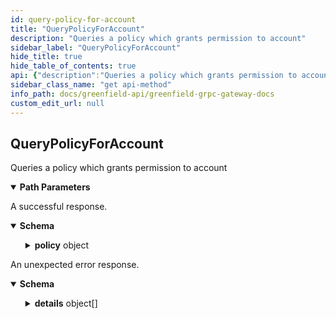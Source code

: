 ```yaml
---
id: query-policy-for-account
title: "QueryPolicyForAccount"
description: "Queries a policy which grants permission to account"
sidebar_label: "QueryPolicyForAccount"
hide_title: true
hide_table_of_contents: true
api: {"description":"Queries a policy which grants permission to account","operationId":"QueryPolicyForAccount","responses":{"200":{"description":"A successful response.","content":{"*/*":{"schema":{"type":"object","properties":{"policy":{"type":"object","properties":{"id":{"type":"string","title":"id is an unique u256 sequence for each policy. It also be used as NFT tokenID"},"principal":{"title":"principal defines the accounts/group which the permission grants to","type":"object","properties":{"type":{"type":"string","enum":["PRINCIPAL_TYPE_UNSPECIFIED","PRINCIPAL_TYPE_GNFD_ACCOUNT","PRINCIPAL_TYPE_GNFD_GROUP"],"default":"PRINCIPAL_TYPE_UNSPECIFIED","description":"PrincipalType refers to the identity type of system users or entities.\nIn Greenfield, it usually refers to accounts or groups."},"value":{"type":"string","title":"When the type is an account, its value is sdk.AccAddress().String();\nwhen the type is a group, its value is math.Uint().String()"}},"description":"Principal define the roles that can grant permissions. Currently, it can be account or group."},"resource_type":{"title":"resource_type defines the type of resource that grants permission for","type":"string","enum":["RESOURCE_TYPE_UNSPECIFIED","RESOURCE_TYPE_BUCKET","RESOURCE_TYPE_OBJECT","RESOURCE_TYPE_GROUP"],"default":"RESOURCE_TYPE_UNSPECIFIED"},"resource_id":{"type":"string","title":"resource_id defines the bucket/object/group id of the resource that grants permission for"},"statements":{"type":"array","items":{"type":"object","properties":{"effect":{"title":"effect define the impact of permissions, which can be Allow/Deny","type":"string","enum":["EFFECT_UNSPECIFIED","EFFECT_ALLOW","EFFECT_DENY"],"default":"EFFECT_UNSPECIFIED"},"actions":{"type":"array","items":{"type":"string","enum":["ACTION_UNSPECIFIED","ACTION_UPDATE_BUCKET_INFO","ACTION_DELETE_BUCKET","ACTION_CREATE_OBJECT","ACTION_DELETE_OBJECT","ACTION_COPY_OBJECT","ACTION_GET_OBJECT","ACTION_EXECUTE_OBJECT","ACTION_LIST_OBJECT","ACTION_UPDATE_GROUP_MEMBER","ACTION_DELETE_GROUP","ACTION_UPDATE_OBJECT_INFO","ACTION_UPDATE_GROUP_EXTRA","ACTION_TYPE_ALL"],"default":"ACTION_UNSPECIFIED","title":"ActionType defines the operations you can execute in greenfield storage network"},"description":"action_type define the operation type you can act. greenfield defines a set of permission\nthat you can specify in a permissionInfo. see ActionType enum for detail."},"resources":{"type":"array","items":{"type":"string"},"description":"CAN ONLY USED IN bucket level. Support fuzzy match and limit to 5.\nThe sub-resource name must comply with the standard specified in the greenfield/types/grn.go file for Greenfield resource names.\nIf the sub-resources include 'grn:o:{bucket_name}/*' in the statement, it indicates that specific permissions is granted to all objects within the specified bucket.\nIf the sub-resources include 'grn:o:{bucket_name}/test_*' in the statement, it indicates that specific permissions is granted to all objects with the `test_` prefix within the specified bucket.\nIf the sub-resources is empty, when you need to operate(excluding CreateObject) a specified subresource, it will be denied because it cannot match any subresource."},"expiration_time":{"type":"string","format":"date-time","description":"expiration_time defines how long the permission is valid. If not explicitly specified, it means it will not expire."},"limit_size":{"description":"limit_size defines the total data size that is allowed to operate. If not explicitly specified, it means it will not limit.","type":"object","properties":{"value":{"type":"string","format":"uint64","description":"The uint64 value."}}}}},"title":"statements defines the details content of the permission, including effect/actions/sub-resources"},"expiration_time":{"type":"string","format":"date-time","title":"expiration_time defines the whole expiration time of all the statements.\nNotices: Its priority is higher than the expiration time inside the Statement"}}}}}}}},"default":{"description":"An unexpected error response.","content":{"*/*":{"schema":{"type":"object","properties":{"error":{"type":"string"},"code":{"type":"integer","format":"int32"},"message":{"type":"string"},"details":{"type":"array","items":{"type":"object","properties":{"type_url":{"type":"string"},"value":{"type":"string","format":"byte"}}}}}}}}}},"parameters":[{"name":"resource","in":"path","required":true,"schema":{"type":"string"}},{"name":"principal_address","in":"path","required":true,"schema":{"type":"string"}}],"tags":["Query"],"method":"get","path":"/greenfield/storage/policy_for_account/{resource}/{principal_address}","servers":[{"url":"https://gnfd-testnet-fullnode-tendermint-us.bnbchain.org"}],"info":{"title":"Greenfield - gRPC Gateway docs","description":"A REST interface for state queries","version":"1.0.0"},"postman":{"name":"QueryPolicyForAccount","description":{"content":"Queries a policy which grants permission to account","type":"text/plain"},"url":{"path":["greenfield","storage","policy_for_account",":resource",":principal_address"],"host":["{{baseUrl}}"],"query":[],"variable":[{"disabled":false,"description":{"content":"(Required) ","type":"text/plain"},"type":"any","value":"","key":"resource"},{"disabled":false,"description":{"content":"(Required) ","type":"text/plain"},"type":"any","value":"","key":"principal_address"}]},"header":[{"key":"Accept","value":"*/*"}],"method":"GET"}}
sidebar_class_name: "get api-method"
info_path: docs/greenfield-api/greenfield-grpc-gateway-docs
custom_edit_url: null
---
```



## QueryPolicyForAccount



Queries a policy which grants permission to account

<details style={{"marginBottom":"1rem"}} data-collapsed={false} open={true}><summary style={{}}><strong>Path Parameters</strong></summary><div><ul><ParamsItem className={"paramsItem"} param={{"name":"resource","in":"path","required":true,"schema":{"type":"string"}}}></ParamsItem><ParamsItem className={"paramsItem"} param={{"name":"principal_address","in":"path","required":true,"schema":{"type":"string"}}}></ParamsItem></ul></div></details><div><ApiTabs><TabItem label={"200"} value={"200"}><div>

A successful response.

</div><div><MimeTabs schemaType={"response"}><TabItem label={"*/*"} value={"*/*"}><SchemaTabs><TabItem label={"Schema"} value={"Schema"}><details style={{}} data-collapsed={false} open={true}><summary style={{"textAlign":"left"}}><strong>Schema</strong></summary><div style={{"textAlign":"left","marginLeft":"1rem"}}></div><ul style={{"marginLeft":"1rem"}}><SchemaItem collapsible={true} className={"schemaItem"}><details style={{}}><summary style={{}}><strong>policy</strong><span style={{"opacity":"0.6"}}> object</span></summary><div style={{"marginLeft":"1rem"}}><SchemaItem collapsible={false} name={"id"} required={false} schemaName={"id is an unique u256 sequence for each policy. It also be used as NFT tokenID"} qualifierMessage={undefined} schema={{"type":"string","title":"id is an unique u256 sequence for each policy. It also be used as NFT tokenID"}}></SchemaItem><SchemaItem collapsible={true} className={"schemaItem"}><details style={{}}><summary style={{}}><strong>principal</strong><span style={{"opacity":"0.6"}}> object</span></summary><div style={{"marginLeft":"1rem"}}><div style={{"marginTop":".5rem","marginBottom":".5rem"}}>

Principal define the roles that can grant permissions. Currently, it can be account or group.

</div><SchemaItem collapsible={false} name={"type"} required={false} schemaName={"string"} qualifierMessage={"**Possible values:** [`PRINCIPAL_TYPE_UNSPECIFIED`, `PRINCIPAL_TYPE_GNFD_ACCOUNT`, `PRINCIPAL_TYPE_GNFD_GROUP`]"} schema={{"type":"string","enum":["PRINCIPAL_TYPE_UNSPECIFIED","PRINCIPAL_TYPE_GNFD_ACCOUNT","PRINCIPAL_TYPE_GNFD_GROUP"],"default":"PRINCIPAL_TYPE_UNSPECIFIED","description":"PrincipalType refers to the identity type of system users or entities.\nIn Greenfield, it usually refers to accounts or groups."}}></SchemaItem><SchemaItem collapsible={false} name={"value"} required={false} schemaName={"When the type is an account, its value is sdk.AccAddress().String();\nwhen the type is a group, its value is math.Uint().String()"} qualifierMessage={undefined} schema={{"type":"string","title":"When the type is an account, its value is sdk.AccAddress().String();\nwhen the type is a group, its value is math.Uint().String()"}}></SchemaItem></div></details></SchemaItem><SchemaItem collapsible={false} name={"resource_type"} required={false} schemaName={"resource_type defines the type of resource that grants permission for"} qualifierMessage={"**Possible values:** [`RESOURCE_TYPE_UNSPECIFIED`, `RESOURCE_TYPE_BUCKET`, `RESOURCE_TYPE_OBJECT`, `RESOURCE_TYPE_GROUP`]"} schema={{"title":"resource_type defines the type of resource that grants permission for","type":"string","enum":["RESOURCE_TYPE_UNSPECIFIED","RESOURCE_TYPE_BUCKET","RESOURCE_TYPE_OBJECT","RESOURCE_TYPE_GROUP"],"default":"RESOURCE_TYPE_UNSPECIFIED"}}></SchemaItem><SchemaItem collapsible={false} name={"resource_id"} required={false} schemaName={"resource_id defines the bucket/object/group id of the resource that grants permission for"} qualifierMessage={undefined} schema={{"type":"string","title":"resource_id defines the bucket/object/group id of the resource that grants permission for"}}></SchemaItem><SchemaItem collapsible={true} className={"schemaItem"}><details style={{}}><summary style={{}}><strong>statements</strong><span style={{"opacity":"0.6"}}> object[]</span></summary><div style={{"marginLeft":"1rem"}}><li><div style={{"fontSize":"var(--ifm-code-font-size)","opacity":"0.6","marginLeft":"-.5rem","paddingBottom":".5rem"}}>Array [</div></li><SchemaItem collapsible={false} name={"effect"} required={false} schemaName={"effect define the impact of permissions, which can be Allow/Deny"} qualifierMessage={"**Possible values:** [`EFFECT_UNSPECIFIED`, `EFFECT_ALLOW`, `EFFECT_DENY`]"} schema={{"title":"effect define the impact of permissions, which can be Allow/Deny","type":"string","enum":["EFFECT_UNSPECIFIED","EFFECT_ALLOW","EFFECT_DENY"],"default":"EFFECT_UNSPECIFIED"}}></SchemaItem><SchemaItem collapsible={false} name={"actions"} required={false} schemaName={"ActionType defines the operations you can execute in greenfield storage network[]"} qualifierMessage={"**Possible values:** [`ACTION_UNSPECIFIED`, `ACTION_UPDATE_BUCKET_INFO`, `ACTION_DELETE_BUCKET`, `ACTION_CREATE_OBJECT`, `ACTION_DELETE_OBJECT`, `ACTION_COPY_OBJECT`, `ACTION_GET_OBJECT`, `ACTION_EXECUTE_OBJECT`, `ACTION_LIST_OBJECT`, `ACTION_UPDATE_GROUP_MEMBER`, `ACTION_DELETE_GROUP`, `ACTION_UPDATE_OBJECT_INFO`, `ACTION_UPDATE_GROUP_EXTRA`, `ACTION_TYPE_ALL`]"} schema={{"type":"array","items":{"type":"string","enum":["ACTION_UNSPECIFIED","ACTION_UPDATE_BUCKET_INFO","ACTION_DELETE_BUCKET","ACTION_CREATE_OBJECT","ACTION_DELETE_OBJECT","ACTION_COPY_OBJECT","ACTION_GET_OBJECT","ACTION_EXECUTE_OBJECT","ACTION_LIST_OBJECT","ACTION_UPDATE_GROUP_MEMBER","ACTION_DELETE_GROUP","ACTION_UPDATE_OBJECT_INFO","ACTION_UPDATE_GROUP_EXTRA","ACTION_TYPE_ALL"],"default":"ACTION_UNSPECIFIED","title":"ActionType defines the operations you can execute in greenfield storage network"},"description":"action_type define the operation type you can act. greenfield defines a set of permission\nthat you can specify in a permissionInfo. see ActionType enum for detail."}}></SchemaItem><SchemaItem collapsible={false} name={"resources"} required={false} schemaName={"string[]"} qualifierMessage={undefined} schema={{"type":"array","items":{"type":"string"},"description":"CAN ONLY USED IN bucket level. Support fuzzy match and limit to 5.\nThe sub-resource name must comply with the standard specified in the greenfield/types/grn.go file for Greenfield resource names.\nIf the sub-resources include 'grn:o:{bucket_name}/*' in the statement, it indicates that specific permissions is granted to all objects within the specified bucket.\nIf the sub-resources include 'grn:o:{bucket_name}/test_*' in the statement, it indicates that specific permissions is granted to all objects with the `test_` prefix within the specified bucket.\nIf the sub-resources is empty, when you need to operate(excluding CreateObject) a specified subresource, it will be denied because it cannot match any subresource."}}></SchemaItem><SchemaItem collapsible={false} name={"expiration_time"} required={false} schemaName={"date-time"} qualifierMessage={undefined} schema={{"type":"string","format":"date-time","description":"expiration_time defines how long the permission is valid. If not explicitly specified, it means it will not expire."}}></SchemaItem><SchemaItem collapsible={true} className={"schemaItem"}><details style={{}}><summary style={{}}><strong>limit_size</strong><span style={{"opacity":"0.6"}}> object</span></summary><div style={{"marginLeft":"1rem"}}><div style={{"marginTop":".5rem","marginBottom":".5rem"}}>

limit_size defines the total data size that is allowed to operate. If not explicitly specified, it means it will not limit.

</div><SchemaItem collapsible={false} name={"value"} required={false} schemaName={"uint64"} qualifierMessage={undefined} schema={{"type":"string","format":"uint64","description":"The uint64 value."}}></SchemaItem></div></details></SchemaItem><li><div style={{"fontSize":"var(--ifm-code-font-size)","opacity":"0.6","marginLeft":"-.5rem"}}>]</div></li></div></details></SchemaItem><SchemaItem collapsible={false} name={"expiration_time"} required={false} schemaName={"date-time"} qualifierMessage={undefined} schema={{"type":"string","format":"date-time","title":"expiration_time defines the whole expiration time of all the statements.\nNotices: Its priority is higher than the expiration time inside the Statement"}}></SchemaItem></div></details></SchemaItem></ul></details></TabItem><TabItem label={"Example (from schema)"} value={"Example (from schema)"}><ResponseSamples responseExample={"{\n  \"policy\": {\n    \"id\": \"string\",\n    \"principal\": {\n      \"type\": \"PRINCIPAL_TYPE_UNSPECIFIED\",\n      \"value\": \"string\"\n    },\n    \"resource_type\": \"RESOURCE_TYPE_UNSPECIFIED\",\n    \"resource_id\": \"string\",\n    \"statements\": [\n      {\n        \"effect\": \"EFFECT_UNSPECIFIED\",\n        \"actions\": [\n          \"ACTION_UNSPECIFIED\"\n        ],\n        \"resources\": [\n          \"string\"\n        ],\n        \"expiration_time\": \"2023-07-06T02:26:46.813Z\",\n        \"limit_size\": {\n          \"value\": \"string\"\n        }\n      }\n    ],\n    \"expiration_time\": \"2023-07-06T02:26:46.813Z\"\n  }\n}"} language={"json"}></ResponseSamples></TabItem></SchemaTabs></TabItem></MimeTabs></div></TabItem><TabItem label={"default"} value={"default"}><div>

An unexpected error response.

</div><div><MimeTabs schemaType={"response"}><TabItem label={"*/*"} value={"*/*"}><SchemaTabs><TabItem label={"Schema"} value={"Schema"}><details style={{}} data-collapsed={false} open={true}><summary style={{"textAlign":"left"}}><strong>Schema</strong></summary><div style={{"textAlign":"left","marginLeft":"1rem"}}></div><ul style={{"marginLeft":"1rem"}}><SchemaItem collapsible={false} name={"error"} required={false} schemaName={"string"} qualifierMessage={undefined} schema={{"type":"string"}}></SchemaItem><SchemaItem collapsible={false} name={"code"} required={false} schemaName={"int32"} qualifierMessage={undefined} schema={{"type":"integer","format":"int32"}}></SchemaItem><SchemaItem collapsible={false} name={"message"} required={false} schemaName={"string"} qualifierMessage={undefined} schema={{"type":"string"}}></SchemaItem><SchemaItem collapsible={true} className={"schemaItem"}><details style={{}}><summary style={{}}><strong>details</strong><span style={{"opacity":"0.6"}}> object[]</span></summary><div style={{"marginLeft":"1rem"}}><li><div style={{"fontSize":"var(--ifm-code-font-size)","opacity":"0.6","marginLeft":"-.5rem","paddingBottom":".5rem"}}>Array [</div></li><SchemaItem collapsible={false} name={"type_url"} required={false} schemaName={"string"} qualifierMessage={undefined} schema={{"type":"string"}}></SchemaItem><SchemaItem collapsible={false} name={"value"} required={false} schemaName={"byte"} qualifierMessage={undefined} schema={{"type":"string","format":"byte"}}></SchemaItem><li><div style={{"fontSize":"var(--ifm-code-font-size)","opacity":"0.6","marginLeft":"-.5rem"}}>]</div></li></div></details></SchemaItem></ul></details></TabItem><TabItem label={"Example (from schema)"} value={"Example (from schema)"}><ResponseSamples responseExample={"{\n  \"error\": \"string\",\n  \"code\": 0,\n  \"message\": \"string\",\n  \"details\": [\n    {\n      \"type_url\": \"string\",\n      \"value\": \"string\"\n    }\n  ]\n}"} language={"json"}></ResponseSamples></TabItem></SchemaTabs></TabItem></MimeTabs></div></TabItem></ApiTabs></div>
      